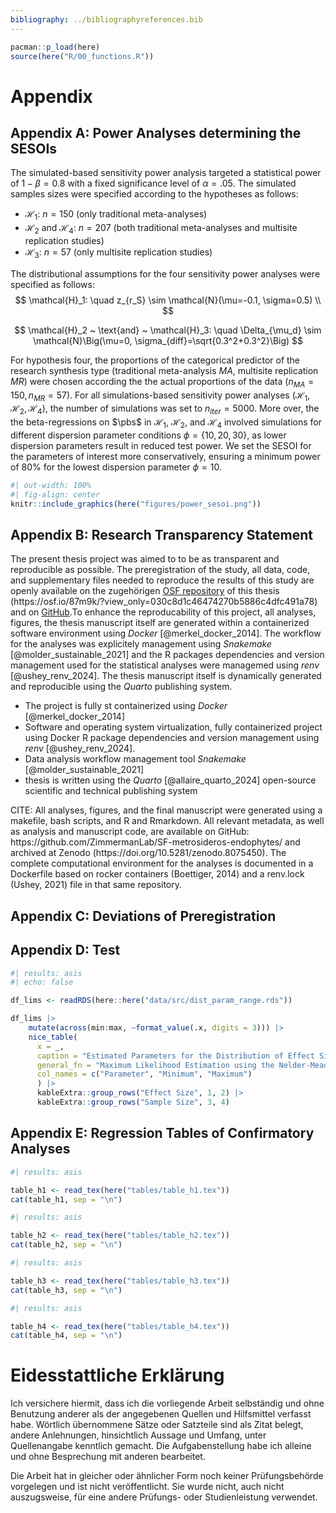 ```yaml
---
bibliography: ../bibliographyreferences.bib
---
```


```{=latex}
\newpage
\renewcommand{\thetable}{\Alph{section}\arabic{table}}

```

```r
pacman::p_load(here)
source(here("R/00_functions.R"))

```

# Appendix

## Appendix A: Power Analyses determining the SESOIs


The simulated-based sensitivity power analysis targeted a statistical power of $1-\beta=0.8$ with a fixed significance level of $\alpha = .05$. The simulated samples sizes were specified according to the hypotheses as follows:

- $\mathcal{H}_1$: $n = 150$ (only traditional meta-analyses)
- $\mathcal{H}_2$ and $\mathcal{H}_4$: $n = 207$ (both traditional meta-analyses and multisite replication studies)
- $\mathcal{H}_3$: $n = 57$ (only multisite replication studies) 

The distributional assumptions for the four sensitivity power analyses were specified as follows:
$$
\mathcal{H}_1: \quad z_{r_S} \sim \mathcal{N}(\mu=-0.1, \sigma=0.5) \\
$$

$$
\mathcal{H}_2 ~ \text{and} ~ \mathcal{H}_3: \quad \Delta_{\mu_d} \sim \mathcal{N}\Big(\mu=0, \sigma_{diff}=\sqrt{0.3^2+0.3^2}\Big) 
$$

For hypothesis four, the proportions of the categorical predictor of the research synthesis type (traditional meta-analysis $MA$, multisite replication $MR$) were chosen according the the actual proportions of the data ($n_{MA}=150, n_{MR}=57$). For all simulations-based sensitivity power analyses ($\mathcal{H}_1, \mathcal{H}_2, \mathcal{H}_4$), the number of simulations was set to $n_{iter}=5000$. More over, the the beta-regressions on $\pbs$ in $\mathcal{H}_1$, $\mathcal{H}_2$, and $\mathcal{H}_4$ involved simulations for different dispersion parameter conditions $\phi = \{10, 20, 30\}$, as lower dispersion parameters result in reduced test power. We set the SESOI for the parameters of interest more conservatively, ensuring a minimum power of 80% for the lowest dispersion parameter $\phi = 10$. 


```{=latex}
\begin{figure}[H]
\caption{Power Curves of the Sensitivity Power Analyses determining the SESOIs
\label{fig:sesoi}}
```
```r
#| out-width: 100%
#| fig-align: center
knitr::include_graphics(here("figures/power_sesoi.png"))
```

```{=latex}
\begingroup
\scriptsize
\textit{Note.} OR: Odds ratio. Ribbons around the lines represent the 95\\% confidence interval. 
\endgroup
\end{figure}
```


## Appendix B: Research Transparency Statement

The present thesis project was aimed to to be as transparent and reproducible as possible. The preregistration of the study, all data, code, and supplementary files needed to reproduce the results of this study are openly available on the zugehörigen [OSF repository](https://osf.io/87m9k/?view_only=030c8d1c46474270b5886c4dfc491a78) of this thesis (https://osf.io/87m9k/?view_only=030c8d1c46474270b5886c4dfc491a78) and on [GitHub](https://github.com/jlschnatz/bachelor-thesis).To enhance the reproducability of this project, all analyses, figures, the thesis manuscript itself are generated within a containerized software environment using *Docker* [@merkel_docker_2014]. The workflow for the analyses was explicitely management using *Snakemake* [@molder_sustainable_2021] and the R packages dependencies and version management used for the statistical analyses were managemed using *renv* [@ushey_renv_2024]. The thesis manuscript itself is dynamically generated and reproducible using the *Quarto* publishing system.

- The project is fully st containerized using *Docker* [@merkel_docker_2014]
- Software and operating system virtualization, fully containerized project using Docker
R package dependencies and version management using *renv* [@ushey_renv_2024].
- Data analysis workflow management tool *Snakemake* [@molder_sustainable_2021] 
- thesis is written using the *Quarto* [@allaire_quarto_2024] open-source scientific and technical publishing system

CITE: All analyses, figures, and the final manuscript were generated using a makefile, bash scripts, and R and Rmarkdown. All relevant metadata, as well as analysis and manuscript code, are available on GitHub: https://github.com/ZimmermanLab/SF-metrosideros-endophytes/ and archived at Zenodo (https://doi.org/10.5281/zenodo.8075450). The complete computational environment for the analyses is documented in a Dockerfile based on rocker containers (Boettiger, 2014) and a renv.lock (Ushey, 2021) file in that same repository.

## Appendix C: Deviations of Preregistration



## Appendix D: Test

```r
#| results: asis
#| echo: false

df_lims <- readRDS(here::here("data/src/dist_param_range.rds"))

df_lims |>
    mutate(across(min:max, ~format_value(.x, digits = 3))) |>
    nice_table(
      x = _, 
      caption = "Estimated Parameters for the Distribution of Effect Size and Sample Size from each Meta-Analysis via ML",
      general_fn = "Maximum Likelihood Estimation using the Nelder-Mead optimizer.", 
      col_names = c("Parameter", "Minimum", "Maximum")
      ) |> 
      kableExtra::group_rows("Effect Size", 1, 2) |> 
      kableExtra::group_rows("Sample Size", 3, 4) 

```

## Appendix E: Regression Tables of Confirmatory Analyses


```r
#| results: asis

table_h1 <- read_tex(here("tables/table_h1.tex"))
cat(table_h1, sep = "\n")

```

```r
#| results: asis

table_h2 <- read_tex(here("tables/table_h2.tex"))
cat(table_h2, sep = "\n")

```

```r
#| results: asis

table_h3 <- read_tex(here("tables/table_h3.tex"))
cat(table_h3, sep = "\n")

```

```r
#| results: asis

table_h4 <- read_tex(here("tables/table_h4.tex"))
cat(table_h4, sep = "\n")

```

# Eidesstattliche Erklärung {.unlisted .unnumbered}

Ich versichere hiermit, dass ich die vorliegende Arbeit selbständig und ohne Benutzung anderer als der angegebenen Quellen und Hilfsmittel verfasst habe. Wörtlich übernommene Sätze oder Satzteile sind als Zitat belegt, andere Anlehnungen, hinsichtlich Aussage und Umfang, unter Quellenangabe kenntlich gemacht. Die Aufgabenstellung habe ich alleine und ohne Besprechung mit anderen bearbeitet.

Die Arbeit hat in gleicher oder ähnlicher Form noch keiner Prüfungsbehörde vorgelegen und ist nicht veröffentlicht. Sie wurde nicht, auch nicht auszugsweise, für eine andere Prüfungs- oder Studienleistung verwendet.

\bigskip
\bigskip

\noindent{Datum: 18. Mai, 2024}

\bigskip

\noindent{Unterschrift:}